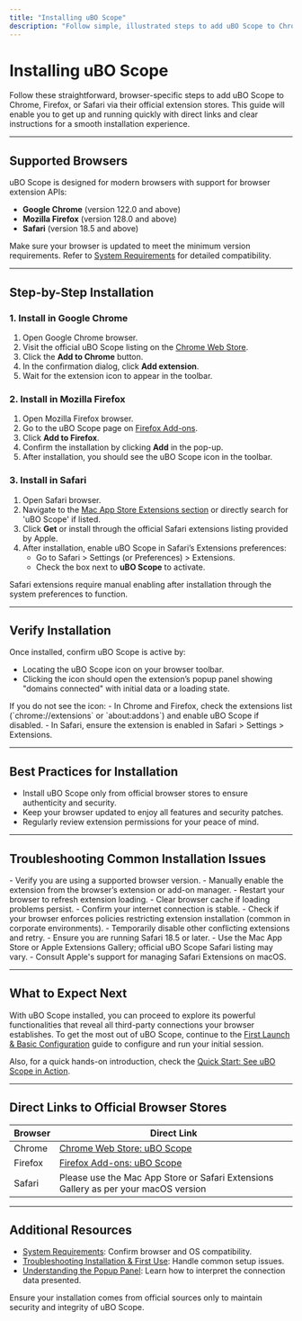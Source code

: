 ```yaml
---
title: "Installing uBO Scope"
description: "Follow simple, illustrated steps to add uBO Scope to Chrome, Firefox, or Safari using official browser stores. Includes direct links and guidance for quick installation, so users can get started within minutes."
---
```


# Installing uBO Scope

Follow these straightforward, browser-specific steps to add uBO Scope to Chrome, Firefox, or Safari via their official extension stores. This guide will enable you to get up and running quickly with direct links and clear instructions for a smooth installation experience.

---

## Supported Browsers

uBO Scope is designed for modern browsers with support for browser extension APIs:

- **Google Chrome** (version 122.0 and above)
- **Mozilla Firefox** (version 128.0 and above)
- **Safari** (version 18.5 and above)

Make sure your browser is updated to meet the minimum version requirements. Refer to [System Requirements](/getting-started/installation-setup/system-requirements) for detailed compatibility.

---

## Step-by-Step Installation

### 1. Install in Google Chrome

1. Open Google Chrome browser.
2. Visit the official uBO Scope listing on the [Chrome Web Store](https://chromewebstore.google.com/detail/ubo-scope/bbdpgcaljkaaigfcomhidmneffjjjfgp).
3. Click the **Add to Chrome** button.
4. In the confirmation dialog, click **Add extension**.
5. Wait for the extension icon to appear in the toolbar.

### 2. Install in Mozilla Firefox

1. Open Mozilla Firefox browser.
2. Go to the uBO Scope page on [Firefox Add-ons](https://addons.mozilla.org/firefox/addon/ubo-scope/).
3. Click **Add to Firefox**.
4. Confirm the installation by clicking **Add** in the pop-up.
5. After installation, you should see the uBO Scope icon in the toolbar.

### 3. Install in Safari

1. Open Safari browser.
2. Navigate to the [Mac App Store Extensions section](https://apps.apple.com/us/story/id1505056550) or directly search for 'uBO Scope' if listed.
3. Click **Get** or install through the official Safari extensions listing provided by Apple.
4. After installation, enable uBO Scope in Safari’s Extensions preferences:
   - Go to Safari > Settings (or Preferences) > Extensions.
   - Check the box next to **uBO Scope** to activate.

<Note>
Safari extensions require manual enabling after installation through the system preferences to function.
</Note>

---

## Verify Installation

Once installed, confirm uBO Scope is active by:

- Locating the uBO Scope icon on your browser toolbar.
- Clicking the icon should open the extension’s popup panel showing "domains connected" with initial data or a loading state.

<Tip>
If you do not see the icon:
- In Chrome and Firefox, check the extensions list (`chrome://extensions` or `about:addons`) and enable uBO Scope if disabled.
- In Safari, ensure the extension is enabled in Safari > Settings > Extensions.
</Tip>

---

## Best Practices for Installation

- Install uBO Scope only from official browser stores to ensure authenticity and security.
- Keep your browser updated to enjoy all features and security patches.
- Regularly review extension permissions for your peace of mind.

---

## Troubleshooting Common Installation Issues

<AccordionGroup title="Installation Troubleshooting">
<Accordion title="Extension Does Not Appear After Installation">
- Verify you are using a supported browser version.
- Manually enable the extension from the browser’s extension or add-on manager.
- Restart your browser to refresh extension loading.
- Clear browser cache if loading problems persist.
</Accordion>
<Accordion title="Installation Button is Disabled or Inactive">
- Confirm your internet connection is stable.
- Check if your browser enforces policies restricting extension installation (common in corporate environments).
- Temporarily disable other conflicting extensions and retry.
</Accordion>
<Accordion title="Safari Installation Steps Are Unclear or Unavailable">
- Ensure you are running Safari 18.5 or later.
- Use the Mac App Store or Apple Extensions Gallery; official uBO Scope Safari listing may vary.
- Consult Apple's support for managing Safari Extensions on macOS.
</Accordion>
</AccordionGroup>

---

## What to Expect Next

With uBO Scope installed, you can proceed to explore its powerful functionalities that reveal all third-party connections your browser establishes. To get the most out of uBO Scope, continue to the [First Launch & Basic Configuration](/getting-started/installation-setup/first-launch-setup) guide to configure and run your initial session.

Also, for a quick hands-on introduction, check the [Quick Start: See uBO Scope in Action](/getting-started/first-use-validation/quick-start-guide).

---

## Direct Links to Official Browser Stores

| Browser | Direct Link |
| --- | --- |
| Chrome | [Chrome Web Store: uBO Scope](https://chromewebstore.google.com/detail/ubo-scope/bbdpgcaljkaaigfcomhidmneffjjjfgp) |
| Firefox | [Firefox Add-ons: uBO Scope](https://addons.mozilla.org/firefox/addon/ubo-scope/) |
| Safari | Please use the Mac App Store or Safari Extensions Gallery as per your macOS version |

---

## Additional Resources

- [System Requirements](/getting-started/installation-setup/system-requirements): Confirm browser and OS compatibility.
- [Troubleshooting Installation & First Use](/getting-started/first-use-validation/troubleshooting-setup): Handle common setup issues.
- [Understanding the Popup Panel](/guides/interpreting-results/understanding-popup): Learn how to interpret the connection data presented.


<Check>
Ensure your installation comes from official sources only to maintain security and integrity of uBO Scope.
</Check>